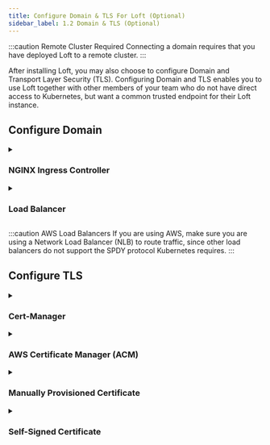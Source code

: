 ```yaml
---
title: Configure Domain & TLS For Loft (Optional)
sidebar_label: 1.2 Domain & TLS (Optional)
---
```





:::caution Remote Cluster Required
Connecting a domain requires that you have deployed Loft to a remote cluster.
:::

After installing Loft, you may also choose to configure Domain and Transport Layer Security (TLS). Configuring Domain and TLS enables you to use Loft together with other members of your team who do not have direct access to Kubernetes, but want a common trusted endpoint for their Loft instance.

## Configure Domain

<details>
  <summary>

### NGINX Ingress Controller

  </summary>

<Tabs
  defaultValue="auto"
  values={[
    { label: 'Automatic or Existing Installation', value: 'auto', },
    { label: 'Manual Ingress Controller Installation', value: 'manual', },
  ]
}>
<TabItem value="auto">

<Flow id="nginx-ingress-automatic-install">
  <Step>

Run the command:
```yaml
loft start --host=loft.mydomain.tld     # Make sure to change `loft.mydomain.tld`
```

  </Step>
  <Step>
    <PartialAdminSetVersion/>
  </Step>
  <Step>
    <PartialAdminUpgrade/>
  </Step>
  <Step>

Determine the External-IP address:
```
kubectl get ingress -n loft
NAME           CLASS    HOSTS                ADDRESS          PORTS     AGE
loft-ingress   <none>   loft.mydomain.tld    x.x.x.x          80, 443   10m
```

  </Step>
  <Step>

[Set up a DNS A record](https://www.google.com/search?q=set+up+a+record+dns) to the ingress address (x.x.x.x). Make sure Loft is reachable at the address via:

```
curl https://loft.mydomain.tld/version --insecure
{"kind":"Version","apiVersion":"version.loft.sh","metadata":{"creationTimestamp":null},"version":"v1.15.0","major":"1","minor":"15","instance":"","kubeVersion":"v1.21.3-gke.2001"}
```

  </Step>
</Flow>

</TabItem>
<TabItem value="manual">

<Flow id="nginx-ingress-manual-install">
  <Step>

Deploy `nginx-ingress` controller to your cluster:
```bash
helm upgrade --install ingress-nginx ingress-nginx --repository-config='' \
  -n ingress-nginx --create-namespace \
  --repo https://kubernetes.github.io/ingress-nginx \
  --set-string controller.config.hsts=false \
  --wait
```

  </Step>
  <Step>

Determine the External-IP address:
```
kubectl get ingress -n loft
NAME           CLASS    HOSTS                ADDRESS          PORTS     AGE
loft-ingress   <none>   loft.mydomain.tld    x.x.x.x          80, 443   10m
                                             ^^^^^^^
```

  </Step>
  <Step>

[Set up a DNS A record](https://www.google.com/search?q=set+up+a+record+dns) to the ingress address (x.x.x.x). Make sure Loft is reachable at the address via:

```
curl https://loft.mydomain.tld/version --insecure
{"kind":"Version","apiVersion":"version.loft.sh","metadata":{"creationTimestamp":null},"version":"v1.15.0","major":"1","minor":"15","instance":"","kubeVersion":"v1.21.3-gke.2001"}
```

  </Step>
  <Step>

Edit your existing `loft.yaml` file or create a new file named `loft.yaml` with the following content:
```yaml
ingress:
  enabled: true
  host: "loft.mydomain.tld"   # Make sure to change this
  ingressClass: "nginx"       # Optional
```

  </Step>
  <Step>
    <PartialAdminSetVersion/>
  </Step>
  <Step>
    <PartialAdminUpgrade/>
  </Step>
</Flow>

</TabItem>
</Tabs>

</details>

<details>
  <summary>

### Load Balancer

  </summary>

<Flow id="domain-lb">
  <Step>

Create a file named `loft-loadbalancer.yaml` with the following content:

<Tabs
  defaultValue="elb"
  values={[
    { label: 'AWS ELB + ACM', value: 'elb', },
    { label: 'Other Load Balancers', value: 'other', },
  ]
}>
<TabItem value="elb">

```yaml {5-6}
apiVersion: v1
kind: Service
metadata:
  annotations:
    # Make sure to adjust the next line:
    service.beta.kubernetes.io/aws-load-balancer-ssl-cert: "arn:aws:acm:eu-west-2:xxx:certificate/xxx"
    service.beta.kubernetes.io/aws-load-balancer-ssl-ports: "443"
    service.beta.kubernetes.io/aws-load-balancer-backend-protocol: "tcp"
    service.beta.kubernetes.io/aws-load-balancer-type: "nlb"
  name: loft-loadbalancer
  namespace: loft
spec:
  type: LoadBalancer
  ports:
  - name: http
    port: 80
    protocol: TCP
    targetPort: 80
  - name: https
    port: 443
    protocol: TCP
    targetPort: 80
  selector:
    app: loft
    release: loft
```

</TabItem>
<TabItem value="other">

```yaml
apiVersion: v1
kind: Service
metadata:
  name: loft-loadbalancer
  namespace: loft
spec:
  type: LoadBalancer
  ports:
    - name: https
      port: 443
      targetPort: 443
      protocol: TCP
  selector:
    app: loft
    release: loft
```

</TabItem>
</Tabs>

  </Step>
  <Step>

Create the load balancer with this command:
```
kubectl apply -f loft-loadbalancer.yaml
```

  </Step>
  <Step>

Wait until the load balancer receives an External-IP address:
```
kubectl get svc loft-loadbalancer -n loft
NAME                    TYPE           CLUSTER-IP      EXTERNAL-IP      PORT(S)          AGE
loft-loadbalancer       LoadBalancer   10.112.2.142    x.x.x.x          443:30933/TCP    3m16s
                                                       ^^^^^^^
```

  </Step>
  <Step>

Make sure Loft is reachable at the external ip address via:
```
curl https://x.x.x.x/version --insecure
{"kind":"Version","apiVersion":"version.loft.sh","metadata":{"creationTimestamp":null},"version":"v1.15.0","major":"1","minor":"15","instance":"","kubeVersion":"v1.21.3-gke.2001"}
```

  </Step>
</Flow>

</details>

:::caution AWS Load Balancers
If you are using AWS, make sure you are using a Network Load Balancer (NLB) to route traffic, since other load balancers do not support the SPDY protocol Kubernetes requires.
:::



## Configure TLS

<details>
  <summary>

### Cert-Manager

  </summary>

<Flow id="cert-manager">
  <Step>

Install `cert-manager` to your cluster:
```bash
helm upgrade --install  cert-manager cert-manager  --repository-config=''\
  --namespace cert-manager  --create-namespace \
  --repo https://charts.jetstack.io \
  --set installCRDs=true \
  --wait
```

  </Step>
  <Step>

Edit your existing `loft.yaml` file, or create a new file named `loft.yaml` with content:
```yaml {3-4}
ingress:
  annotations:
    # Make sure the following line matches the name of your issuer (or use the section below to create one)
    cert-manager.io/cluster-issuer: lets-encrypt-http-issuer
  tls:
    enabled: true
    secret: tls-loft

certIssuer:
  create: true                                      # Change this if you already have your own cert-issuer
  name: lets-encrypt-http-issuer
  email: "YOUR_EMAIL"                               # REQUIRED
  secretName: loft-letsencrypt-credentials
  httpResolver:
    enabled: true
    ingressClass: nginx
  resolvers: []
  server: https://acme-v02.api.letsencrypt.org/directory
```

  </Step>
  <Step>
    <PartialAdminSetVersion/>
  </Step>
  <Step>
    <PartialAdminUpgrade/>
  </Step>
</Flow>

</details>

<details>
  <summary>

### AWS Certificate Manager (ACM)

  </summary>

<Tabs
  defaultValue="ingress"
  values={[
    { label: 'Domain via Ingress', value: 'ingress', },
    { label: 'Domain via Load Balancer', value: 'lb', },
  ]
}>
<TabItem value="ingress">

<Flow id="acm-ingress">
  <Step>

Determine the External-IP address of your ingress:
```
kubectl get ingress -n loft
NAME           CLASS    HOSTS                ADDRESS          PORTS     AGE
loft-ingress   <none>   loft.mydomain.tld    x.x.x.x          80, 443   10m
                                             ^^^^^^^
```

  </Step>
  <Step>

Find the AWS Elastic Load Balancer(ELB) for this IP address in the AWS console

  </Step>
  <Step>

Switch to the tab `Listeners`

  </Step>
  <Step>

In the column "SSL Certificates", click on the link `View/edit certificates`

  </Step>
  <Step>

Click on the `+` Synbol next to the tab `Certificates` and add your Access Control Manager (ACM) managed certificate to the ingress controller's Load Balancer

  </Step>
</Flow>

</TabItem>
<TabItem value="lb">

Make sure to follow the [Load Balancer > AWS ELB + ACM](#1-configure-domain) guide above.

</TabItem>
</Tabs>

</details>

<details>
  <summary>

### Manually Provisioned Certificate

  </summary>

<Flow id="cert-manual">
  <Step>

Create a Kubernetes secret from your certificate:
```bash
kubectl create secret generic tls-loft -n loft --type=kubernetes.io/tls \
  --from-file=tls.crt=tls.crt \
  --from-file=tls.key=tls.key
```

  </Step>
  <Step>

Edit your existing `loft.yaml` file, or create a new file named `loft.yaml` with content:

<Tabs
  defaultValue="ingress"
  values={[
    { label: 'Loft Ingress handles TLS', value: 'ingress', },
    { label: 'Loft Pod handles TLS', value: 'loft', },
    { label: 'Load Balancer handles TLS', value: 'lb', },
  ]
}>
<TabItem value="ingress">

```yaml
ingress:
  tls:
    enabled: true
    secret: tls-loft      # Make sure this matches the name of your cert from the previous step
```

</TabItem>
<TabItem value="loft">

```yaml
tls:
  enabled: true
  secret: tls-loft      # Make sure this matches the name of your cert from the previous step
```

</TabItem>
<TabItem value="lb">

This must be configured outside of the Loft deployment

</TabItem>
</Tabs>

  </Step>
  <Step>
    <PartialAdminSetVersion/>
  </Step>
  <Step>
    <PartialAdminUpgrade/>
  </Step>
</Flow>

</details>

<details>
  <summary>

### Self-Signed Certificate

  </summary>

<Flow id="cert-self-signed">
  <Step>

Create a new private key:
```
openssl genrsa -out tls.key 4096
```

  </Step>
  <Step>

Create a file named `ssl.conf` with the following content:
``` {9-12,26-27}
[ req ]
default_bits       = 4096
distinguished_name = req_distinguished_name
x509_extensions    = v3_ca
req_extensions     = v3_req
x509_extensions    = usr_cert

[ req_distinguished_name ]
organizationName          = Organization Name (eg, company)
organizationName_default  = loft
commonName                = Common Name (e.g. server FQDN or YOUR name)
commonName_default        = loft.mydomain.tld

[ usr_cert ]
basicConstraints  = CA:FALSE
nsCertType        = client, server
keyUsage          = digitalSignature
extendedKeyUsage  = serverAuth, clientAuth

[ v3_req ]
subjectAltName   = @alt_names
extendedKeyUsage = serverAuth, clientAuth
basicConstraints = CA:FALSE
keyUsage         = digitalSignature

[ alt_names ]
DNS.1 = localhost
```

  </Step>
  <Step>

Create a certificate signing request:
```bash
openssl req -new -sha256 \
    -out tls.csr \
    -key tls.key \
    -config ssl.conf
```

  </Step>
  <Step>

Generate the certificate:
```bash
openssl x509 -req \
    -sha256 \
    -days 3650 \
    -in tls.csr \
    -signkey tls.key \
    -out tls.crt \
    -extensions v3_req \
    -extfile ssl.conf
```

  </Step>
  <Step>

Create a Kubernetes secret from your certificate:
```bash
kubectl create secret generic tls-loft -n loft --type=kubernetes.io/tls \
  --from-file=tls.crt=tls.crt \
  --from-file=tls.key=tls.key
```

  </Step>
  <Step>

Edit your existing `loft.yaml` file, or create a new file named `loft.yaml` with content:

<Tabs
  defaultValue="ingress"
  values={[
    { label: 'Loft Ingress handles TLS', value: 'ingress', },
    { label: 'Loft Pod handles TLS', value: 'loft', },
    { label: 'Load Balancer handles TLS', value: 'lb', },
  ]
}>
<TabItem value="ingress">

```yaml
ingress:
  tls:
    enabled: true
    secret: tls-loft      # Make sure this matches the name of your cert from the previous step
```

</TabItem>
<TabItem value="loft">

```yaml
tls:
  enabled: true
  secret: tls-loft      # Make sure this matches the name of your cert from the previous step
```

</TabItem>
<TabItem value="lb">

This must be configured outside of the Loft deployment

</TabItem>
</Tabs>

  </Step>
  <Step>
    <PartialAdminSetVersion/>
  </Step>
  <Step>
    <PartialAdminUpgrade/>
  </Step>
</Flow>

</details>

